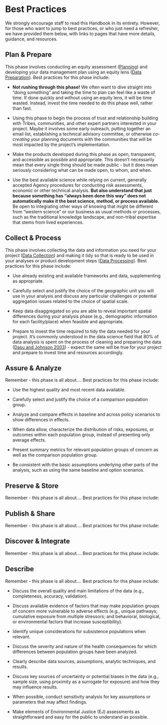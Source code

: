 # Best Practices

We strongly encourage staff to read this Handbook in its entirety. However, for those who want to jump to best practices, or who just need a refresher, we have provided them below, with links to pages that have more details, guidance, and resources.

## Plan & Prepare

This phase involves conducting an equity assessment ([Planning](https://cawaterboarddatacenter.github.io/equity-data-handbook/plan.html)) and developing your data management plan using an equity lens ([Data Preparation](https://cawaterboarddatacenter.github.io/equity-data-handbook/prep.html)). Best practices for this phase include:

-   **Not rushing through this phase!** We often want to dive straight into "doing something" and taking the time to plan can feel like a waste of time. If done quickly and without using an equity lens, it will be time wasted. Instead, invest the time needed to do this phase well, rather than fast.

-   Using this phase to begin the process of trust and relationship building with Tribes, communities, and other expert partners interested in your project. Maybe it involves some early outreach, putting together an email list, establishing a technical advisory committee, or otherwise *co-creating* your planning documents with the communities that will be most impacted by the project's implementation.

-   Make the products developed during this phase as open, transparent, and accessible as possible and appropriate. This doesn't necessarily mean that every single thing should be made public - but it does mean seriously considering what can be made open, to whom, and when.

-   Use the best available science while relying on current, generally accepted Agency procedures for conducting risk assessments, economic or other technical analysis. **But also understand that just because something has "always been done this way" does not automatically make it the best science, method, or process available.** Be open to integrating other ways of knowing that might be different from "western science" or our business as usual methods or processes, such as the traditional knowledge landscape, and non-tribal expertise that stems from lived experiences.

## Collect & Process

This phase involves collecting the data and information you need for your project ([Data Collection](https://cawaterboarddatacenter.github.io/equity-data-handbook/collection.html)) and making it tidy so that is ready to be used in your analyses or product development steps ([Data Processing](https://cawaterboarddatacenter.github.io/equity-data-handbook/process.html)). Best practices for this phase include:

-   Use already existing and available frameworks and data, supplementing as appropriate.

-   Carefully select and justify the choice of the geographic unit you will use in your analysis and discuss any particular challenges or potential aggregation issues related to the choice of spatial scale.

-   Keep data disaggregated so you are able to reveal important spatial differences during your analysis phase (e.g., demographic information for each facility/place) when feasible and appropriate.

-   Prepare to invest the time required to tidy the data needed for your project. It's commonly understood in the data science field that 80% of data analysis is spent on the process of cleaning and preparing the data ([Dasu and Johnson 2003](https://onlinelibrary.wiley.com/doi/book/10.1002/0471448354)) - expect the same will be true for your project and prepare to invest time and resources accordingly.

## Assure & Analyze

Remember - this phase is all about.... Best practices for this phase include:

-   Use the highest quality and most recent data available.

-   Carefully select and justify the choice of a comparison population group.

-   Analyze and compare effects in baseline and across policy scenarios to show differences in effects.

-   When data allow, characterize the distribution of risks, exposures, or outcomes within each population group, instead of presenting only average effects.

-   Present summary metrics for relevant population groups of concern as well as the comparison population group. 

-   Be consistent with the basic assumptions underlying other parts of the analysis, such as using the same baseline and option scenarios.

## Preserve & Store

Remember - this phase is all about.... Best practices for this phase include:

## Publish & Share

Remember - this phase is all about.... Best practices for this phase include:

## Discover & Integrate

Remember - this phase is all about.... Best practices for this phase include:

## Describe

Remember - this phase is all about.... Best practices for this phase include:

-   Discuss the overall quality and main limitations of the data (e.g., completeness, accuracy, validation). 

-   Discuss available evidence of factors that may make population groups of concern more vulnerable to adverse effects (e.g., unique pathways; cumulative exposure from multiple stressors; and behavioral, biological, or environmental factors that increase susceptibility). 

-   Identify unique considerations for subsistence populations when relevant.

-   Discuss the severity and nature of the health consequences for which differences between population groups have been analyzed. 

-   Clearly describe data sources, assumptions, analytic techniques, and results. 

-   Discuss key sources of uncertainty or potential biases in the data (e.g., sample size, using proximity as a surrogate for exposure) and how they may influence results.

-   When possible, conduct sensitivity analysis for key assumptions or parameters that may affect findings. 

-   Make elements of Environmental Justice (EJ) assessments as straightforward and easy for the public to understand as possible. 
